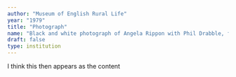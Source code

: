 ```yaml
---
author: "Museum of English Rural Life"
year: "1979"
title: "Photograph"
name: "Black and white photograph of Angela Rippon with Phil Drabble, filming with BBC 2 at the Game Fair"
draft: false
type: institution
---
```

I think this then appears as the content
